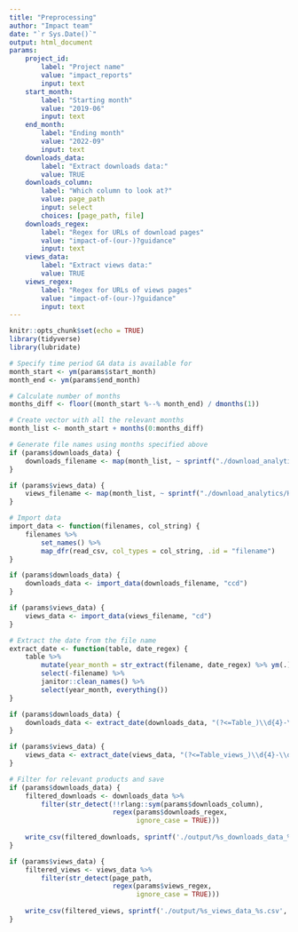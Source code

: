 ```yaml
---
title: "Preprocessing"
author: "Impact team"
date: "`r Sys.Date()`"
output: html_document
params:
    project_id:
        label: "Project name"
        value: "impact_reports"
        input: text
    start_month:
        label: "Starting month"
        value: "2019-06"
        input: text
    end_month:
        label: "Ending month"
        value: "2022-09"
        input: text
    downloads_data:
        label: "Extract downloads data:"
        value: TRUE
    downloads_column:
        label: "Which column to look at?"
        value: page_path
        input: select
        choices: [page_path, file]
    downloads_regex:
        label: "Regex for URLs of download pages"
        value: "impact-of-(our-)?guidance"
        input: text
    views_data:
        label: "Extract views data:"
        value: TRUE
    views_regex:
        label: "Regex for URLs of views pages"
        value: "impact-of-(our-)?guidance"
        input: text
---
```


```r
knitr::opts_chunk$set(echo = TRUE)
library(tidyverse)
library(lubridate)

```


```r
# Specify time period GA data is available for
month_start <- ym(params$start_month)
month_end <- ym(params$end_month)
```


```r
# Calculate number of months
months_diff <- floor((month_start %--% month_end) / dmonths(1))

# Create vector with all the relevant months
month_list <- month_start + months(0:months_diff)

# Generate file names using months specified above
if (params$downloads_data) {
    downloads_filename <- map(month_list, ~ sprintf("./download_analytics/HSC dashboard - Engagement and implementation_All webpages_ links and downloads_Table_%s.csv", as.character(.x) %>% str_remove("-01$")))
}

if (params$views_data) {
    views_filename <- map(month_list, ~ sprintf("./download_analytics/HSC dashboard - Engagement and implementation_All webpages_ links and downloads_Table_views_%s.csv", as.character(.x) %>% str_remove("-01$")))
}
```


```r
# Import data
import_data <- function(filenames, col_string) {
    filenames %>%
        set_names() %>%
        map_dfr(read_csv, col_types = col_string, .id = "filename")
}

if (params$downloads_data) {
    downloads_data <- import_data(downloads_filename, "ccd")
}

if (params$views_data) {
    views_data <- import_data(views_filename, "cd")
}
```


```r
# Extract the date from the file name
extract_date <- function(table, date_regex) {
    table %>% 
        mutate(year_month = str_extract(filename, date_regex) %>% ym(.)) %>% 
        select(-filename) %>%
        janitor::clean_names() %>%
        select(year_month, everything())
}

if (params$downloads_data) {
    downloads_data <- extract_date(downloads_data, "(?<=Table_)\\d{4}-\\d{2}(?=.csv)")
}

if (params$views_data) {
    views_data <- extract_date(views_data, "(?<=Table_views_)\\d{4}-\\d{2}(?=.csv)")
}
```


```r
# Filter for relevant products and save
if (params$downloads_data) {
    filtered_downloads <- downloads_data %>% 
        filter(str_detect(!!rlang::sym(params$downloads_column), 
                          regex(params$downloads_regex, 
                                ignore_case = TRUE)))
    
    write_csv(filtered_downloads, sprintf('./output/%s_downloads_data_%s.csv', params$project_id, Sys.Date()))
}

if (params$views_data) {
    filtered_views <- views_data %>% 
        filter(str_detect(page_path, 
                          regex(params$views_regex, 
                                ignore_case = TRUE))) 
    
    write_csv(filtered_views, sprintf('./output/%s_views_data_%s.csv', params$project_id, Sys.Date()))
}
```

